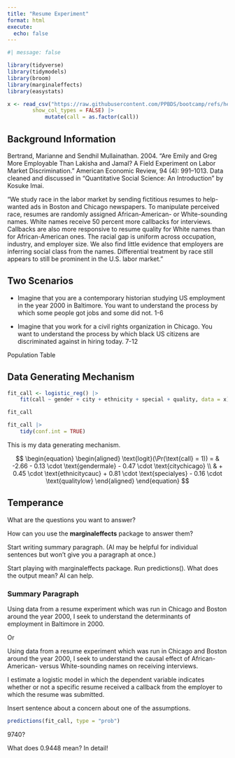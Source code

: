 ```yaml
---
title: "Resume Experiment"
format: html
execute: 
  echo: false
---
```



```r
#| message: false

library(tidyverse)
library(tidymodels)
library(broom)
library(marginaleffects)
library(easystats)

x <- read_csv("https://raw.githubusercontent.com/PPBDS/bootcamp/refs/heads/master/_internal/data/resume.csv",
        show_col_types = FALSE) |> 
            mutate(call = as.factor(call))
```

## Background Information

Bertrand, Marianne and Sendhil Mullainathan. 2004. "Are Emily and Greg More Employable Than Lakisha and Jamal? A Field Experiment on Labor Market Discrimination." American Economic Review, 94 (4): 991–1013. Data cleaned and discussed in "Quantitative Social Science: An Introduction" by Kosuke Imai.

"We study race in the labor market by sending fictitious resumes to help-wanted ads in Boston and Chicago newspapers. To manipulate perceived race, resumes are randomly assigned African-American- or White-sounding names. White names receive 50 percent more callbacks for interviews. Callbacks are also more responsive to resume quality for White names than for African-American ones. The racial gap is uniform across occupation, industry, and employer size. We also find little evidence that employers are inferring social class from the names. Differential treatment by race still appears to still be prominent in the U.S. labor market."


## Two Scenarios

* Imagine that you are a contemporary historian studying US employment in the year 2000 in Baltimore. You want to understand the process by which some people got jobs and some did not. 1-6

* Imagine that you work for a civil rights organization in Chicago. You want to understand the process by which black US citizens are discriminated against in hiring today. 7-12


Population Table

## Data Generating Mechanism

```r
fit_call <- logistic_reg() |> 
    fit(call ~ gender + city + ethnicity + special + quality, data = x) 
```

```r
fit_call
```

```r
fit_call |> 
    tidy(conf.int = TRUE)
```

This is my data generating mechanism. 

$$
\begin{equation}
\begin{aligned}
\text{logit}(\Pr(\text{call} = 1)) = 
& -2.66 
- 0.13 \cdot \text{gendermale} 
- 0.47 \cdot \text{citychicago} \\
& + 0.45 \cdot \text{ethnicitycauc} 
+ 0.81 \cdot \text{specialyes} 
- 0.16 \cdot \text{qualitylow}
\end{aligned}
\end{equation}
$$

## Temperance

What are the questions you want to answer?

How can you use the **marginaleffects** package to answer them?


Start writing summary paragraph. (AI may be helpful for individual sentences but won't give you a paragraph at once.)

Start playing with marginaleffects package. Run predictions(). What does the output mean? AI can help.


### Summary Paragraph

Using data from a resume experiment which was run in Chicago and Boston around the year 2000, I seek to understand the determinants of employment in Baltimore in 2000. 

Or

Using data from a resume experiment which was run in Chicago and Boston around the year 2000, I seek to understand the causal effect of African-American- versus White-sounding names on receiving interviews. 

I estimate a logistic model in which the dependent variable indicates whether or not a specific resume received a callback from the employer to which the resume was submitted. 

Insert sentence about a concern about one of the assumptions.

```r
predictions(fit_call, type = "prob")
```

9740?

What does 0.9448 mean? In detail!